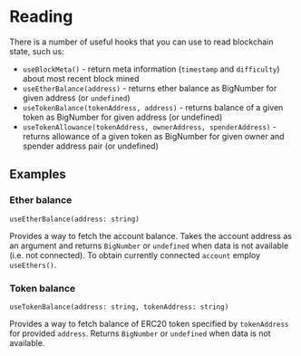 # Reading

There is a number of useful hooks that you can use to read blockchain state, such us:

- ``useBlockMeta()`` - return meta information (``timestamp`` and ``difficulty``) about most recent block mined
- ``useEtherBalance(address)`` - returns ether balance as BigNumber for given address (or ``undefined``)
- ``useTokenBalance(tokenAddress, address)`` - returns balance of a given token as BigNumber for given address (or undefined)
- ``useTokenAllowance(tokenAddress, ownerAddress, spenderAddress)`` - returns allowance of a given token as BigNumber for given owner and spender address pair (or undefined)

## Examples

### Ether balance

`useEtherBalance(address: string)`

Provides a way to fetch the account balance. Takes the account address as an argument and returns ``BigNumber`` or ``undefined`` when data is not available (i.e. not connected). 
To obtain currently connected ``account`` employ ``useEthers()``.


<ExampleContainer example={EthBalance}/>

### Token balance

`useTokenBalance(address: string, tokenAddress: string)`

Provides a way to fetch balance of ERC20 token specified by ``tokenAddress`` for provided ``address``. Returns ``BigNumber`` or ``undefined`` when data is not available.


<ExampleContainer example={TokenBalance}/>
